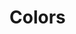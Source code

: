 

<Meta title="Colors" />

# Colors

<ColorPalette>
  <ColorItem title="Color Red Regular" subtitle="Brand Colors" colors={[Colors.ColorRedRegular]} />
  <ColorItem title="Color Red 1" subtitle="Brand Colors" colors={[Colors.ColorRed1]} />
  <ColorItem title="Color Red 2" subtitle="Brand Colors" colors={[Colors.ColorRed2]} />
  <ColorItem
    title="Monochrome"
    colors={[
      Colors.ColorBlack1,
      Colors.ColorBlack2,
    ]}
  />
</ColorPalette>
